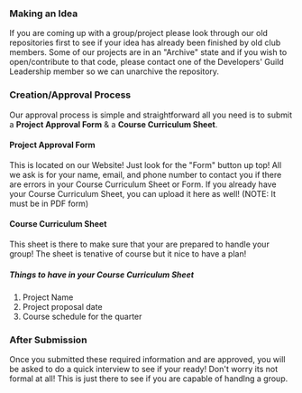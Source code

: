 
<Helmet title="Starting a Group in the developers guild" defer={false} />
<Container>

### Making an Idea

If you are coming up with a group/project please look through our old repositories first to see if your idea has already been finished by old club members. Some of our projects are in an "Archive" state and if you wish to open/contribute to that code, please contact one of the Developers' Guild Leadership member so we can unarchive the repository.

### Creation/Approval Process

Our approval process is simple and straightforward all you need is to submit a **Project Approval Form** & a **Course Curriculum Sheet**.

#### Project Approval Form

This is located on our Website! Just look for the "Form" button up top!
All we ask is for your name, email, and phone number to contact you if there are errors in your Course Curriculum Sheet or Form. If you already have your Course Curriculum Sheet, you can upload it here as well! (NOTE: It must be in PDF form)

#### Course Curriculum Sheet

This sheet is there to make sure that your are prepared to handle your group! The sheet is tenative of course but it nice to have a plan!

##### Things to have in your Course Curriculum Sheet

1.  Project Name
2.  Project proposal date
3.  Course schedule for the quarter

### After Submission

Once you submitted these required information and are approved, you will be asked to do a quick interview to see if your ready! Don't worry its not formal at all! This is just there to see if you are capable of handlng a group.

</Container>

